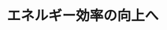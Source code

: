 ﻿---
title: "エネルギー効率の向上へ"
category: "工学院"
vol: 66
interviewee: "花村 克悟"
url: "http://www.tanso.mech.e.titech.ac.jp/hanamura/member.html"
tags: ["エネルギー","抑制","排出","持続","削減"]
pdf: "66-1-hanamura.pdf"
career: ""
preface: "近年、温暖化の一因と考えられているCO2を少しでも減らすため、世界中でさまざまな取り組みが行われている。温暖化の進行を完全に食い止めるには、新たなクリーンエネルギーの開発や省エネルギー化の促進により、排出されるCO2の量を抜本的に削減することが必要不可欠とされているのだ。花村研究室では、社会の持続可能な発展を実現するために、CO2排出量の抑制につながるさまざまな研究を行っている。それらの研究を３つに分けて紹介していこう。"
---
